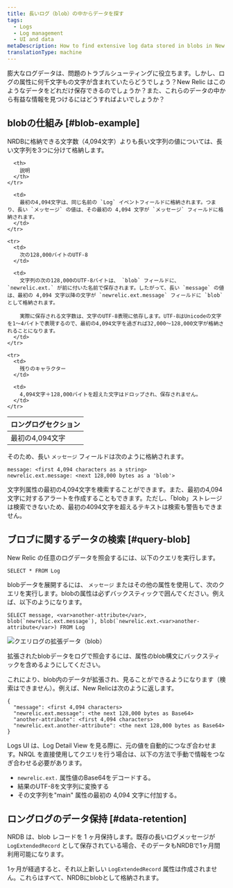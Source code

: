 ```yaml
---
title: 長いログ（blob）の中からデータを探す
tags:
  - Logs
  - Log management
  - UI and data
metaDescription: How to find extensive log data stored in blobs in New Relic.
translationType: machine
---
```


膨大なログデータは、問題のトラブルシューティングに役立ちます。しかし、ログの属性に何千文字もの文字が含まれていたらどうでしょう？New Relic はこのようなデータをどれだけ保存できるのでしょうか？また、これらのデータの中から有益な情報を見つけるにはどうすればよいでしょうか？

## blobの仕組み [#blob-example]

NRDBに格納できる文字数（4,094文字）よりも長い文字列の値については、長い文字列を3つに分けて格納します。

<table>
  <thead>
    <tr>
      <th style={{ width: "200px" }}>
        ロングログセクション
      </th>

      <th>
        説明
      </th>
    </tr>
  </thead>

  <tbody>
    <tr>
      <td>
        最初の4,094文字
      </td>

      <td>
        最初の4,094文字は、同じ名前の `Log` イベントフィールドに格納されます。つまり、長い `メッセージ` の値は、その最初の 4,094 文字が `メッセージ` フィールドに格納されます。
      </td>
    </tr>

    <tr>
      <td>
        次の128,000バイトのUTF-8
      </td>

      <td>
        文字列の次の128,000のUTF-8バイトは、 `blob` フィールドに、 `newrelic.ext.` が前に付いた名前で保存されます。したがって、長い `message` の値は、最初の 4,094 文字以降の文字が `newrelic.ext.message` フィールドに `blob` として格納されます。

        実際に保存される文字数は、文字のUTF-8表現に依存します。UTF-8はUnicodeの文字を1〜4バイトで表現するので、最初の4,094文字を過ぎれば32,000〜128,000文字が格納されることになります。
      </td>
    </tr>

    <tr>
      <td>
        残りのキャラクター
      </td>

      <td>
        4,094文字＋128,000バイトを超えた文字はドロップされ、保存されません。
      </td>
    </tr>
  </tbody>
</table>

そのため、長い `メッセージ` フィールドは次のように格納されます。

```
message: <first 4,094 characters as a string>
newrelic.ext.message: <next 128,000 bytes as a 'blob'>
```

<Callout variant="tip">
  文字列属性の最初の4,094文字を検索することができます。また、最初の4,094文字に対するアラートを作成することもできます。ただし、「blob」ストレージは検索できないため、最初の4094文字を超えるテキストは検索も警告もできません。
</Callout>

## ブロブに関するデータの検索 [#query-blob]

New Relic の任意のログデータを照会するには、以下のクエリを実行します。

```
SELECT * FROM Log
```

blobデータを展開するには、 `メッセージ` またはその他の属性を使用して、次のクエリを実行します。blobの属性は必ずバックスティックで囲んでください。例えば、以下のようになります。

```
SELECT message, <var>another-attribute</var>, blob(`newrelic.ext.message`), blob(`newrelic.ext.<var>another-attribute</var>) FROM Log
```

![クエリログの拡張データ（blob）](./images/log-blob-query.png "クエリログの拡張データ（blob）")

<figcaption>
  拡張されたblobデータをログで照会するには、属性のblob構文にバックスティックを含めるようにしてください。
</figcaption>

これにより、blob内のデータが拡張され、見ることができるようになります（検索はできません）。例えば、New Relicは次のように返します。

```
{
  "message": <first 4,094 characters>
  "newrelic.ext.message": <the next 128,000 bytes as Base64> 
  "another-attribute": <first 4,094 characters>
  "newrelic.ext.another-attribute": <the next 128,000 bytes as Base64>
}
```

Logs UI は、Log Detail View を見る際に、元の値を自動的につなぎ合わせます。NRQL を直接使用してクエリを行う場合は、以下の方法で手動で情報をつなぎ合わせる必要があります。

* `newrelic.ext.` 属性値のBase64をデコードする。
* 結果のUTF-8を文字列に変換する
* その文字列を"main" 属性の最初の 4,094 文字に付加する。

## ロングログのデータ保持 [#data-retention]

NRDB は、blob レコードを 1 ヶ月保持します。既存の長いログメッセージが `LogExtendedRecord` として保存されている場合、そのデータもNRDBで1ヶ月間利用可能になります。

1ヶ月が経過すると、それ以上新しい `LogExtendedRecord` 属性は作成されません。これらはすべて、NRDBにblobとして格納されます。